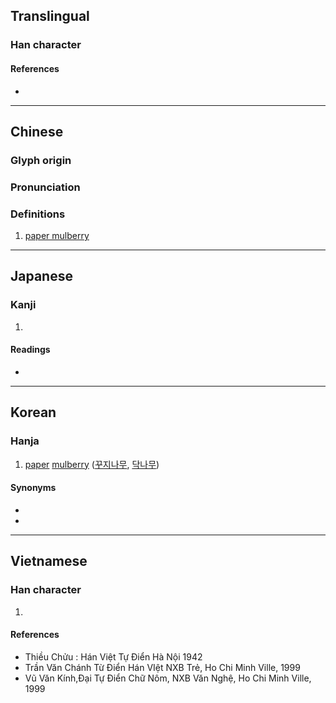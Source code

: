 {{character info/new}}
==Translingual==

===Han character===
{{Han char|rn=75|rad=木|as=10|sn=14|four=47947|canj=GDHNE,XGDHN|ids=⿹𣪊木}}

====References====
* {{Han ref|kx=0543.070|dkj=15229|dj=0930.370|hdz=32163.030|uh=6996|ud=27030|bh=E242|bd=57922}}

----

==Chinese==
{{zh-forms}}

===Glyph origin===
{{Han etym}}

===Pronunciation===
{{zh-pron
|m=gǔ
|c=guk1
|mc=y
|oc=y
|ma=
|cat=pn
}}

===Definitions===
{{zh-hanzi}}

# [[paper mulberry]] {{gloss|{{taxlink|Broussonetia papyrifera|species|noshow=1}}}}

----

==Japanese==

===Kanji===
{{ja-kanji|grade=|rs=木10}}

# {{defn|lang=ja|sort=木10}}

====Readings====
* {{ja-readings|on=こく,こう,く|kun=かじ,こ.うぞ}}

----

==Korean==

===Hanja===
{{ko-hanja|hangeul=곡|eumhun=|rv=gok|mr=kok|y=kok}}

{{wikipedia|paper mulberry}}

# [[paper]] [[mulberry]] ([[꾸지나무]], [[닥나무]])

====Synonyms====
* {{l|ko|構}}
* {{l|ko|楮}}

----

==Vietnamese==

===Han character===
{{vi-hantu|cốc|rs=木10}}

# {{defn|lang=vi|sort=木10}}

====References====
* Thiều Chửu : Hán Việt Tự Điển Hà Nội 1942
* Trần Văn Chánh Từ Điển Hán VIệt NXB Trẻ, Ho Chi Minh Ville, 1999
* Vũ Văn Kính,Đại Tự Điển Chữ Nôm, NXB Văn Nghệ, Ho Chi Minh Ville, 1999